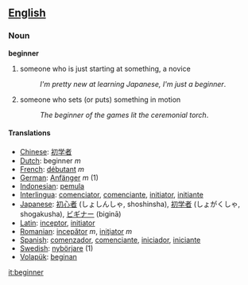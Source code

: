 ==[[English]]==
===Noun===

'''beginner'''

#someone who is just starting at something, a novice
#:''I'm pretty new at learning Japanese, I'm just a beginner''.
#someone who sets (or puts) something in motion
#:''The beginner of the games lit the ceremonial torch''.

==== Translations ====
*[[Chinese]]: [[初学者]]
*[[Dutch]]: beginner ''m''
*[[French]]: [[débutant]] ''m''
*[[German]]: [[Anfänger]] ''m'' (1)
*[[Indonesian]]: [[mula|pemula]]
*[[Interlingua]]: [[comenciator]], [[comenciante]], [[initiator]], [[initiante]]
*[[Japanese]]: [[初心者]] (しょしんしゃ, shoshinsha), [[初学者]] (しょがくしゃ, shogakusha), [[ビギナー]] (biginā)
*[[Latin]]: [[inceptor]], [[initiator]]
*[[Romanian]]: [[incepător]] ''m'', [[iniţiator]] ''m''
*[[Spanish]]: [[comenzador]], [[comenciante]], [[iniciador]], [[iniciante]]
*[[Swedish]]: [[nybörjare]] (1) 
*[[Volapük]]: [[beginan]]

[[it:beginner]]